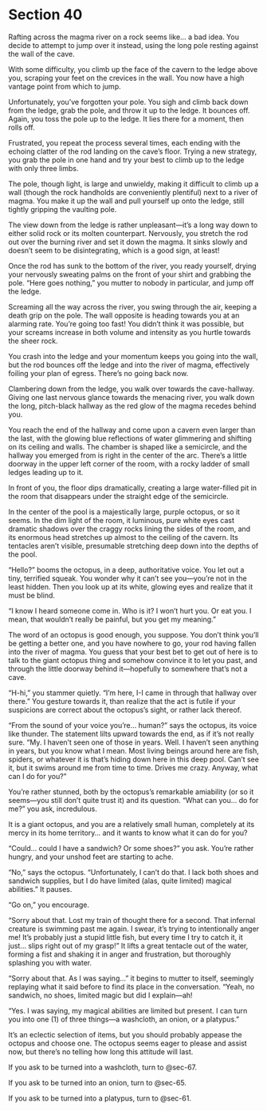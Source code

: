 # Section 40 {#sec-40}

Rafting across the magma river on a rock seems like... a bad idea. You decide to attempt to jump over it instead, using the long pole resting against the wall of the cave. 

With some difficulty, you climb up the face of the cavern to the ledge above you, scraping your feet on the crevices in the wall. You now have a high vantage point from which to jump.

 Unfortunately, you’ve forgotten your pole. You sigh and climb back down from the ledge, grab the pole, and throw it up to the ledge. It bounces off. Again, you toss the pole up to the ledge. It lies there for a moment, then rolls off. 

Frustrated, you repeat the process several times, each ending with the echoing clatter of the rod landing on the cave’s floor. Trying a new strategy, you grab the pole in one hand and try your best to climb up to the ledge with only three limbs. 

The pole, though light, is large and unwieldy, making it difficult to climb up a wall (though the rock handholds are conveniently plentiful) next to a river of magma. You make it up the wall and pull yourself up onto the ledge, still tightly gripping the vaulting pole.

The view down from the ledge is rather unpleasant—it’s a long way down to either solid rock or its molten counterpart. Nervously, you stretch the rod out over the burning river and set it down the magma. It sinks slowly and doesn’t seem to be disintegrating, which is a good sign, at least! 

Once the rod has sunk to the bottom of the river, you ready yourself, drying your nervously sweating palms on the front of your shirt and grabbing the pole. “Here goes nothing,” you mutter to nobody in particular, and jump off the ledge. 

Screaming all the way across the river, you swing through the air, keeping a death grip on the pole. The wall opposite is heading towards you at an alarming rate. You’re going too fast! You didn’t think it was possible, but your screams increase in both volume and intensity as you hurtle towards the sheer rock. 

You crash into the ledge and your momentum keeps you going into the wall, but the rod bounces off the ledge and into the river of magma, effectively foiling your plan of egress. There’s no going back now. 

Clambering down from the ledge, you walk over towards the cave-hallway. Giving one last nervous glance towards the menacing river, you walk down the long, pitch-black hallway as the red glow of the magma recedes behind you. 




You reach the end of the hallway and come upon a cavern even larger than the last, with the glowing blue reflections of water glimmering and shifting on its ceiling and walls. The chamber is shaped like a semicircle, and the hallway you emerged from is right in the center of the arc. There’s a little doorway in the upper left corner of the room, with a rocky ladder of small ledges leading up to it.

In front of you, the floor dips dramatically, creating a large water-filled pit in the room that disappears under the straight edge of the semicircle. 

In the center of the pool is a majestically large, purple octopus, or so it seems. In the dim light of the room, it luminous, pure white eyes cast dramatic shadows over the craggy rocks lining the sides of the room, and its enormous head stretches up almost to the ceiling of the cavern. Its tentacles aren’t visible, presumable stretching deep down into the depths of the pool.

“Hello?” booms the octopus, in a deep, authoritative voice. You let out a tiny, terrified squeak. You wonder why it can’t see you—you’re not in the least hidden. Then you look up at its white, glowing eyes and realize that it must be blind.

“I know I heard someone come in. Who is it? I won’t hurt you. Or eat you. I mean, that wouldn’t really be painful, but you get my meaning.” 

The word of an octopus is good enough, you suppose. You don’t think you’ll be getting a better one, and you have nowhere to go, your rod having fallen into the river of magma. You guess that your best bet to get out of here is to talk to the giant octopus thing and somehow convince it to let you past, and through the little doorway behind it—hopefully to somewhere that’s not a cave. 

“H-hi,” you stammer quietly. “I’m here, I-I came in through that hallway over there.” You gesture towards it, than realize that the act is futile if your suspicions are correct about the octopus’s sight, or rather lack thereof.

“From the sound of your voice you’re… human?” says the octopus, its voice like thunder. The statement lilts upward towards the end, as if it’s not really sure. “My. I haven’t seen one of those in years. Well. I haven’t seen anything in years, but you know what I mean. Most living beings around here are fish, spiders, or whatever it is that’s hiding down here in this deep pool. Can’t see it, but it swims around me from time to time. Drives me crazy. Anyway, what can I do for you?”

You’re rather stunned, both by the octopus’s remarkable amiability (or so it seems—you still don’t quite trust it) and its question. “What can you… do for me?” you ask, incredulous. 

It is a giant octopus, and you are a relatively small human, completely at its mercy in its home territory… and it wants to know what it can do for you? 

“Could… could I have a sandwich? Or some shoes?” you ask. You’re rather hungry, and your unshod feet are starting to ache. 

“No,” says the octopus. “Unfortunately, I can’t do that. I lack both shoes and sandwich supplies, but I do have limited (alas, quite limited) magical abilities.” It pauses.

“Go on,” you encourage.

“Sorry about that. Lost my train of thought there for a second. That infernal creature is swimming past me again. I swear, it’s trying to intentionally anger me! It’s probably just a stupid little fish, but every time I try to catch it, it just… slips right out of my grasp!” It lifts a great tentacle out of the water, forming a fist and shaking it in anger and frustration, but thoroughly splashing you with water. 

“Sorry about that. As I was saying…” it begins to mutter to itself, seemingly replaying what it said before to find its place in the conversation. “Yeah, no sandwich, no shoes, limited magic but did I explain—ah!

“Yes. I was saying, my magical abilities are limited but present. I can turn you into one (1) of three things—a washcloth, an onion, or a platypus.”

It’s an eclectic selection of items, but you should probably appease the octopus and choose one. The octopus seems eager to please and assist now, but there’s no telling how long this attitude will last.

If you ask to be turned into a washcloth, turn to @sec-67.

If you ask to be turned into an onion, turn to @sec-65.

If you ask to be turned into a platypus, turn to @sec-61.

